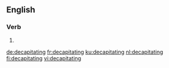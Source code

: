 ==English==

===Verb===
{{head|en|present participle}}

# {{present participle of|decapitate|lang=en|nocat=1}}

[[de:decapitating]]
[[fr:decapitating]]
[[ku:decapitating]]
[[nl:decapitating]]
[[fi:decapitating]]
[[vi:decapitating]]